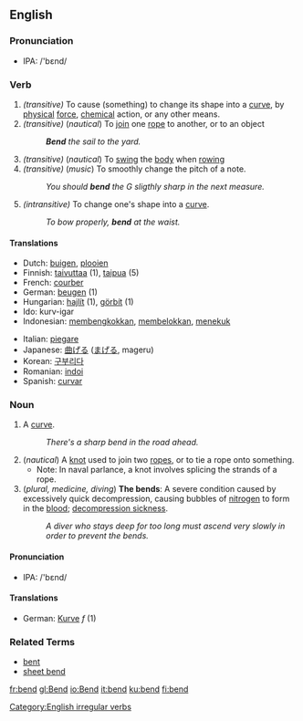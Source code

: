 ==English==
===Pronunciation===
*IPA: /'bεnd/
===Verb===
[[Category:English irregular verbs]]
{{en-verb2|'''to bend'''|'''[[bends]]'''|'''[[bent]]'''|'''[[bent]]'''|'''[[bending]]'''}}
#''(transitive)'' To cause (something) to change its shape into a [[curve]], by [[physical]] [[force]], [[chemical]] action, or any other means.
#''(transitive)''  (''nautical'') To [[join]] one [[rope]] to another, or to an object
#: '''''Bend''' the sail to the yard.''
#''(transitive)''  (''nautical'') To [[swing]] the [[body]] when [[rowing]]
#''(transitive)''  (''music'') To smoothly change the pitch of a note.
#: ''You should '''bend''' the G sligthly sharp in the next measure.''
#''(intransitive)'' To change one's shape into a [[curve]].
#: ''To bow properly, '''bend''' at the waist.''

====Translations====
{{top}}
*Dutch: [[buigen]], [[plooien]] <!-- not checked -->
*Finnish: [[taivuttaa]] (1), [[taipua]] (5)
*French: [[courber]]
*German: [[beugen]] (1)
*Hungarian: [[hajlít]] (1), [[görbít]] (1)
*Ido: kurv-igar
*Indonesian: [[bengkok|membengkokkan]], [[belok|membelokkan]], [[tekuk|menekuk]] <!-- not checked -->
{{mid}}
*Italian: [[piegare]]
*Japanese: [[曲げる]] ([[まげる]], mageru) <!-- not checked -->
*Korean: [[구부리다]]
*Romanian: [[indoi]]
*Spanish: [[curvar]]
{{bottom}}

=== Noun ===
{{en-noun|bend|bends}}

# A [[curve]].
#: ''There's a sharp bend in the road ahead.''
# (''nautical'') A [[knot]] used to join two [[rope]]s, or to tie a rope onto something.
#*Note: In naval parlance, a knot involves splicing the strands of a rope.
# (''plural, medicine, diving'') '''The bends''': A severe condition caused by excessively quick decompression, causing bubbles of [[nitrogen]] to form in the [[blood]]; [[decompression sickness]].
#: ''A diver who stays deep for too long must ascend very slowly in order to prevent the bends.''
====Pronunciation====
*IPA: /'bεnd/

====Translations====
*German: [[Kurve]] ''f'' (1)

===Related Terms===
*[[bent]]
*[[sheet bend]]

[[fr:bend]]
[[gl:Bend]]
[[io:Bend]]
[[it:bend]]
[[ku:bend]]
[[fi:bend]]
